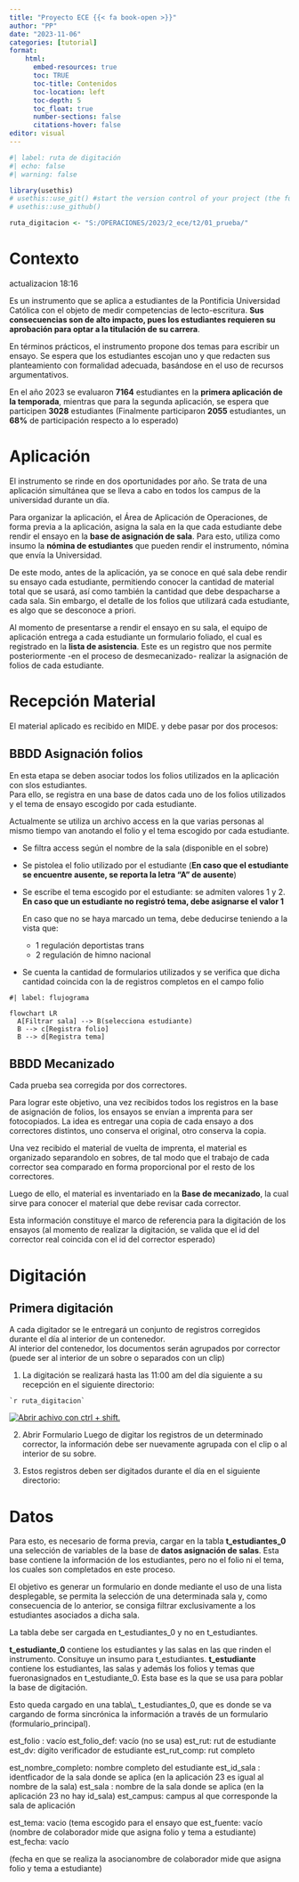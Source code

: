 ```yaml
---
title: "Proyecto ECE {{< fa book-open >}}"
author: "PP"
date: "2023-11-06"
categories: [tutorial]
format: 
    html:
      embed-resources: true
      toc: TRUE
      toc-title: Contenidos
      toc-location: left
      toc-depth: 5
      toc_float: true
      number-sections: false
      citations-hover: false
editor: visual
---
```


```r
#| label: ruta de digitación
#| echo: false
#| warning: false

library(usethis)
# usethis::use_git() #start the version control of your project (the function will          ask you if you want to commit your changes and restart RStudio, you can accept it):
# usethis::use_github()

ruta_digitacion <- "S:/OPERACIONES/2023/2_ece/t2/01_prueba/"
```

# Contexto

actualizacion 18:16

Es un instrumento que se aplica a estudiantes de la Pontificia Universidad Católica con el objeto de medir competencias de lecto-escritura. **Sus consecuencias son de alto impacto, pues los estudiantes requieren su aprobación para optar a la titulación de su carrera**.

En términos prácticos, el instrumento propone dos temas para escribir un ensayo. Se espera que los estudiantes escojan uno y que redacten sus planteamiento con formalidad adecuada, basándose en el uso de recursos argumentativos.

::: {.callout-note title="Nota"}
En el año 2023 se evaluaron **7164** estudiantes en la **primera aplicación de la temporada**, mientras que para la segunda aplicación, se espera que participen **3028** estudiantes (Finalmente participaron **2055** estudiantes, un **68%** de participación respecto a lo esperado)
:::

# Aplicación

El instrumento se rinde en dos oportunidades por año. Se trata de una aplicación simultánea que se lleva a cabo en todos los campus de la universidad durante un día.

Para organizar la aplicación, el Área de Aplicación de Operaciones, de forma previa a la aplicación, asigna la sala en la que cada estudiante debe rendir el ensayo en la **base de asignación de sala**. Para esto, utiliza como insumo la **nómina de estudiantes** que pueden rendir el instrumento, nómina que envía la Universidad.

De este modo, antes de la aplicación, ya se conoce en qué sala debe rendir su ensayo cada estudiante, permitiendo conocer la cantidad de material total que se usará, así como también la cantidad que debe despacharse a cada sala. Sin embargo, el detalle de los folios que utilizará cada estudiante, es algo que se desconoce a priori.

Al momento de presentarse a rendir el ensayo en su sala, el equipo de aplicación entrega a cada estudiante un formulario foliado, el cual es registrado en la **lista de asistencia**. Este es un registro que nos permite posteriormente -en el proceso de desmecanizado- realizar la asignación de folios de cada estudiante.

# Recepción Material

El material aplicado es recibido en MIDE. y debe pasar por dos procesos:

## BBDD Asignación folios

En esta etapa se deben asociar todos los folios utilizados en la aplicación con slos estudiantes.\
Para ello, se registra en una base de datos cada uno de los folios utilizados y el tema de ensayo escogido por cada estudiante. 

Actualmente se utiliza un archivo access en la que varias personas al mismo tiempo van anotando el folio y el tema escogido por cada estudiante.

::: {.callout-tip title="Flujo de trabajo"}
-   Se filtra access según el nombre de la sala (disponible en el sobre)

-   Se pistolea el folio utilizado por el estudiante (**En caso que el estudiante se encuentre ausente, se reporta la letra "A" de ausente**)

-   Se escribe el tema escogido por el estudiante: se admiten valores 1 y 2. **En caso que un estudiante no registró tema, debe asignarse el valor 1**

    En caso que no se haya marcado un tema, debe deducirse teniendo a la vista que:

    -   1 regulación deportistas trans
    -   2 regulación de himno nacional

-   Se cuenta la cantidad de formularios utilizados y se verifica que dicha cantidad coincida con la de registros completos en el campo folio
:::

```mermaid
#| label: flujograma

flowchart LR
  A[Filtrar sala] --> B(selecciona estudiante)
  B --> c[Registra folio]
  B --> d[Registra tema]
```

## BBDD Mecanizado

Cada prueba sea corregida por dos correctores.

Para lograr este objetivo, una vez recibidos todos los registros en la base de asignación de folios, los ensayos se envían a imprenta para ser fotocopiados. La idea es entregar una copia de cada ensayo a dos correctores distintos, uno conserva el original, otro conserva la copia.

Una vez recibido el material de vuelta de imprenta, el material es organizado separandolo en sobres, de tal modo que el trabajo de cada corrector sea comparado en forma proporcional por el resto de los correctores.\

Luego de ello, el material es inventariado en la **Base de mecanizado**, la cual sirve para conocer el material que debe revisar cada corrector.

Esta información constituye el marco de referencia para la digitación de los ensayos (al momento de realizar la digitación, se valida que el id del corrector real coincida con el id del corrector esperado)

# Digitación

## Primera digitación

A cada digitador se le entregará un conjunto de registros corregidos durante el día al interior de un contenedor.\
Al interior del contenedor, los documentos serán agrupados por corrector (puede ser al interior de un sobre o separados con un clip)

1.  La digitación se realizará hasta las 11:00 am del día siguiente a su recepción en el siguiente directorio:

::: border
```         
`r ruta_digitacion`
```
:::

[![Abrir achivo con ctrl + shift.](imagenes/gif_dig.gif){fig-align="center"}](S:/OPERACIONES/2023/2_ece/t2/01_prueba/)

2.  Abrir Formulario Luego de digitar los registros de un determinado corrector, la información debe ser nuevamente agrupada con el clip o al interior de su sobre.

3.  Estos registros deben ser digitados durante el día en el siguiente directorio:

# Datos

Para esto, es necesario de forma previa, cargar en la tabla **t_estudiantes_0** una selección de variables de la base de **datos asignación de salas**. Esta base contiene la información de los estudiantes, pero no el folio ni el tema, los cuales son completados en este proceso.

El objetivo es generar un formulario en donde mediante el uso de una lista desplegable, se permita la selección de una determinada sala y, como consecuencia de lo anterior, se consiga filtrar exclusivamente a los estudiantes asociados a dicha sala.

::: {.callout-important title="Importante"}
La tabla debe ser cargada en t_estudiantes_0 y no en t_estudiantes.

**t_estudiante_0** contiene los estudiantes y las salas en las que rinden el instrumento. Consituye un insumo para t_estudiantes. **t_estudiante** contiene los estudiantes, las salas y además los folios y temas que fueronasignados en t_estudiante_0. Esta base es la que se usa para poblar la base de digitación.
:::

<!--#  -->

Esto queda cargado en una tabla\\\_ t_estudiantes_0, que es donde se va cargando de forma sincrónica la información a través de un formulario (formulario_principal). <!--#  -->

<!--#  -->

est_folio : vacío est_folio_def: vacío (no se usa) est_rut: rut de estudiante est_dv: dígito verificador de estudiante est_rut_comp: rut completo <!--#  -->

<!--#  -->

est_nombre_completo: nombre completo del estudiante est_id_sala : identficador de la sala donde se aplica (en la aplicación 23 es igual al nombre de la <!--#  -->sala) est_sala : nombre de la sala donde se aplica (en la aplicación 23 no hay id_sala) est_campus: campus al que corresponde la sala de aplicación <!--#  -->

<!--#   -->

est_tema: vacio (tema escogido para el ensayo que est_fuente: vacío (nombre de colaborador mide que asigna folio y tema a estudiante) est_fecha: vacío <!--#  -->

<!--#   -->

(fecha en que se realiza la asocianombre de colaborador mide que asigna folio y tema a estudiante) <!--#  -->
